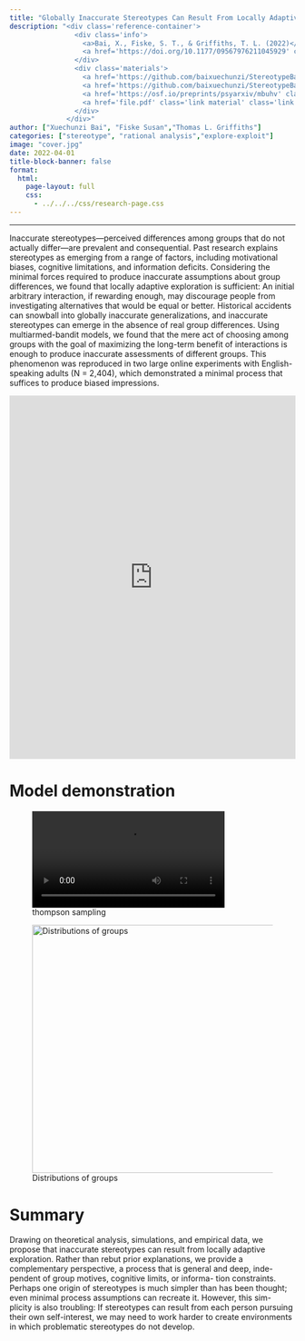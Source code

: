 ```yaml
---
title: "Globally Inaccurate Stereotypes Can Result From Locally Adaptive Exploration"
description: "<div class='reference-container'>
                <div class='info'>
                  <a>Bai, X., Fiske, S. T., & Griffiths, T. L. (2022)</a> 
                  <a href='https://doi.org/10.1177/09567976211045929' class='link'><em>Psychological Science</em></a>
                </div>
                <div class='materials'>
                  <a href='https://github.com/baixuechunzi/StereotypeBandit/blob/master/presentation/BaiFiskeGriffiths2021(July%204).pdf' class='link material'>[slides]</a>
                  <a href='https://github.com/baixuechunzi/StereotypeBandit' class='link material'>[data & code]</a>
                  <a href='https://osf.io/preprints/psyarxiv/mbuhv' class='link material'>[talk]</a>
                  <a href='file.pdf' class='link material' class='link material'>[pdf]</a>
                </div>
              </div>"
author: ["Xuechunzi Bai", "Fiske Susan","Thomas L. Griffiths"]
categories: ["stereotype", "rational analysis","explore-exploit"] 
image: "cover.jpg" 
date: 2022-04-01
title-block-banner: false 
format: 
  html: 
    page-layout: full 
    css:
      - ../../../css/research-page.css
---
```


------------------------------------------------------------------------

::: page-container
::: summary-card
<div>

Inaccurate stereotypes—perceived differences among groups that do not actually differ—are prevalent and consequential. Past research explains stereotypes as emerging from a range of factors, including motivational biases, cognitive limitations, and information deficits. Considering the minimal forces required to produce inaccurate assumptions about group differences, we found that locally adaptive exploration is sufficient: An initial arbitrary interaction, if rewarding enough, may discourage people from investigating alternatives that would be equal or better. Historical accidents can snowball into globally inaccurate generalizations, and inaccurate stereotypes can emerge in the absence of real group differences. Using multiarmed-bandit models, we found that the mere act of choosing among groups with the goal of maximizing the long-term benefit of interactions is enough to produce inaccurate assessments of different groups. This phenomenon was reproduced in two large online experiments with English-speaking adults (N = 2,404), which demonstrated a minimal process that suffices to produce biased impressions.

</p>

</div>
:::

::: main-content
```{=html}
 <iframe id="example1" src="https://psymichaelzhu.github.io/Contextual-Bandit/" style="border: none; width: 100%; height: 40rem" frameborder="0"></iframe>
```


# Model demonstration

![thompson sampling](model_video.m4v){fig-align="center" width="80%"}

![Distributions of groups](cover.jpg){width="437"}

# Summary

Drawing on theoretical analysis, simulations, and empirical data, we propose that inaccurate stereotypes can result from locally adaptive exploration. Rather than rebut prior explanations, we provide a complementary perspective, a process that is general and deep, inde- pendent of group motives, cognitive limits, or informa- tion constraints. Perhaps one origin of stereotypes is much simpler than has been thought; even minimal process assumptions can recreate it. However, this sim- plicity is also troubling: If stereotypes can result from each person pursuing their own self-interest, we may need to work harder to create environments in which problematic stereotypes do not develop.
:::
:::

